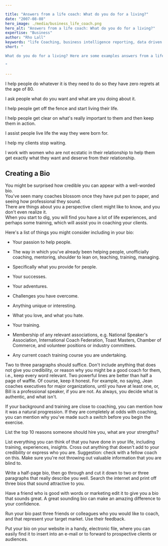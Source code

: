 ```yaml
---

title: "Answers from a life coach: What do you do for a living?"
date: "2007-08-08"
hero_image: ./media/business_life_coach.png
hero_alt: "Answers from a life coach: What do you do for a living?"
expertise: "Business"
author: "Rho Lall"
keywords: "life Coaching, business intelligence reporting, data driven decision making, data driven marketing, data driven decisions, using data to make decisions"
short: "

What do you do for a living? Here are some examples answers from a life coach.

"

---
```


I help people do whatever it is they need to do so they have zero regrets at the age of 80. 

I ask people what do you want and what are you doing about it.

I help people get off the fence and start living their life.

I help people get clear on what's really important to them and then keep them in action.

I assist people live life the way they were born for.

I help my clients stop waiting.

I work with women who are not ecstatic in their relationship to help them get exactly what they want and deserve from their relationship.

## Creating a Bio

You might be surprised how credible you can appear with a well-worded bio.  
You've seen many coaches blossom once they have put pen to paper, and seeing how professional they sound.  
There are things about you a perspective client might like to know, and you don't even realize it.  
When you start to dig, you will find you have a lot of life experiences, and perhaps some training, which will assist you in coaching your clients.

Here's a list of things you might consider including in your bio:

- Your passion to help people.
- The way in which you've already been helping people, unofficially coaching, mentoring, shoulder to lean on, teaching, training, managing.
- Specifically what you provide for people.
- Your successes.
- Your adventures.
- Challenges you have overcome.
- Anything unique or interesting.
- What you love, and what you hate.
- Your training.

- Membership of any relevant associations, e.g. National Speaker's Association, International Coach Federation, Toast Masters, Chamber of Commerce, and volunteer positions or industry committees. 
- Any current coach training course you are undertaking.

Two to three paragraphs should suffice. Don't include anything that does not give you credibility, or reason why you might be a good coach for them, i.e., 
keep every word relevant.  Two powerful lines are better than half a page of waffle.  Of course, keep it honest. 
For example, no saying, Jean coaches executives for major organizations, until you have at least one, or, Bill is a professional speaker, if you are not.  As always, you decide what is authentic, and what isn't.

If your background and training are close to coaching, you can mention how it was a natural progression.  If they are completely at odds with coaching, you can mention why you've made such a switch before you begin the exercise.

List the top 10 reasons someone should hire you, what are your strengths?

List everything you can think of that you have done in your life, including training, experiences, insights.  Cross out anything that doesn't add to your credibility or express who you are.  Suggestion: check with a fellow coach on this.  Make sure you're not throwing out valuable information that you are blind to.

Write a half-page bio, then go through and cut it down to two or three paragraphs that really describe you well.  Search the internet and print off three bios that sound attractive to you.

Have a friend who is good with words or marketing edit it to give you a bio that sounds great.  A great sounding bio can make an amazing difference to your confidence.

Run your bio past three friends or colleagues who you would like to coach, and that represent your target market.  Use their feedback.

Put your bio on your website in a handy, electronic file, where you can easily find it to insert into an e-mail or to forward to prospective clients or audiences.
